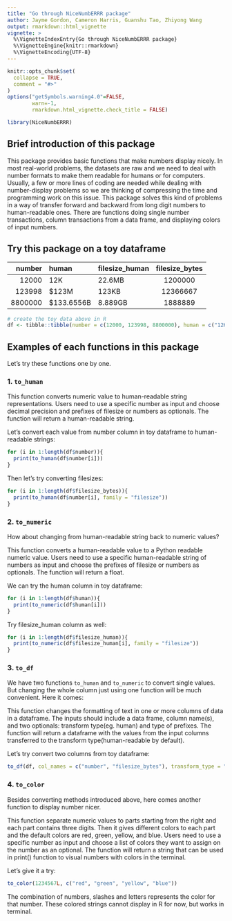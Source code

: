 ```yaml
---
title: "Go through NiceNumbERRR package"
author: Jayme Gordon, Cameron Harris, Guanshu Tao, Zhiyong Wang
output: rmarkdown::html_vignette
vignette: >
  %\VignetteIndexEntry{Go through NiceNumbERRR package}
  %\VignetteEngine{knitr::rmarkdown}
  %\VignetteEncoding{UTF-8}
---
```


```r
knitr::opts_chunk$set(
  collapse = TRUE,
  comment = "#>"
)
options("getSymbols.warning4.0"=FALSE, 
        warn=-1,
        rmarkdown.html_vignette.check_title = FALSE)
```

```r
library(NiceNumbERRR)
```

## Brief introduction of this package

This package provides basic functions that make numbers display nicely. In most real-world problems, the datasets are raw and we need to deal with number formats to make them readable for humans or for computers. Usually, a few or more lines of coding are needed while dealing with number-display problems so we are thinking of compressing the time and programming work on this issue. This package solves this kind of problems in a way of transfer forward and backward from long digit numbers to human-readable ones. There are functions doing single number transactions, column transactions from a data frame, and displaying colors of input numbers.  

## Try this package on a toy dataframe

| number | human | filesize_human | filesize_bytes |
|------:|:-----|---------|:------:|
|  12000  |  12K  |    22.6MB   |    1200000  |
|  123998  |  $123M |   123KB   |   12366667  |
|    8800000  |   $133.6556B |     8.889GB   |     1888889  |

```r
# create the toy data above in R
df <- tibble::tibble(number = c(12000, 123998, 8800000), human = c("12K", "$123M", "$133.6556B"), filesize_human = c("22.6MB", "123KB", " 8.889GB"), filesize_bytes = c(1200000, 12366667, 1888889))

```

## Examples of each functions in this package
Let's try these functions one by one.

### 1. `to_human`

This function converts numeric value to human-readable string representations. Users need to use a specific number as input and choose decimal precision and prefixes of filesize or numbers as optionals. The function will return a human-readable string.

Let's convert each value from number column in toy dataframe to human-readable strings:

```r
for (i in 1:length(df$number)){
  print(to_human(df$number[i]))
}


```
Then let's try converting filesizes:

```r
for (i in 1:length(df$filesize_bytes)){
  print(to_human(df$number[i], family = "filesize"))
}


```

### 2. `to_numeric`

How about changing from human-readable string back to numeric values?

This function converts a human-readable value to a Python readable numeric value. Users need to use a specific human-readable string of numbers as input and choose the prefixes of filesize or numbers as optionals. The function will return a float.

We can try the human column in toy dataframe:

```r
for (i in 1:length(df$human)){
  print(to_numeric(df$human[i]))
}

```
Try filesize_human column as well:

```r
for (i in 1:length(df$filesize_human)){
  print(to_numeric(df$filesize_human[i], family = "filesize"))
}

```

### 3. `to_df`

We have two functions `to_human` and `to_numeric` to convert single values. But changing the whole column just using one function will be much convenient. Here it comes:

This function changes the formatting of text in one or more columns of data in a dataframe. The inputs should include a data frame, column name(s), and two optionals: transform type(eg. human) and type of prefixes. The function will return a dataframe with the values from the input columns transferred to the transform type(human-readable by default).

Let's try convert two columns from toy dataframe:
```r
to_df(df, col_names = c("number", "filesize_bytes"), transform_type = "human")

```
### 4. `to_color`

Besides converting methods introduced above, here comes another function to display number nicer.

This function separate numeric values to parts starting from the right and each part contains three digits. Then it gives different colors to each part and the default colors are red, green, yellow, and blue. Users need to use a specific number as input and choose a list of colors they want to assign on the number as an optional. The function will return a string that can be used in print() function to visual numbers with colors in the terminal.

Let's give it a try:
```r
to_color(1234567L, c("red", "green", "yellow", "blue"))

```
The combination of numbers, slashes and letters represents the color for that number. These colored strings cannot display in R for now, but works in terminal.
